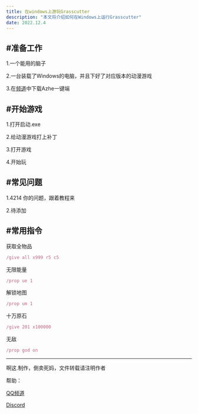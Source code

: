 ```yaml
---
title: 在windows上游玩Grasscutter
description: "本文将介绍如何在Windows上运行Grasscutter"
date: 2022.12.4
---
```



#准备工作
---
1.一个能用的脑子

2.一台装载了Windows的电脑，并且下好了对应版本的动漫游戏

3.在[频道](https://pd.qq.com/s/7m3effj6c)中下载Azhe一键端


#开始游戏
---
1.打开启动.exe

2.给动漫游戏打上补丁

3.打开游戏

4.开始玩


#常见问题
---
1.4214
你的问题，跟着教程来

2.待添加


#常用指令
---

获取全物品
```js
/give all x999 r5 c5
```

无限能量
```js
/prop ue 1
```

解锁地图
```js
/prop um 1
```

十万原石
```js
/give 201 x100000
```

无敌
```js
/prop god on
```


---
啊这.制作，倒卖死妈，文件转载请注明作者


帮助：


[QQ频道](https://pd.qq.com/s/7m3effj6c)


[Discord](https://discord.gg/99FYAFFdsV)

